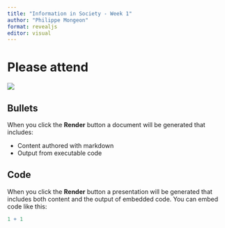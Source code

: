 ```yaml
---
title: "Information in Society - Week 1"
author: "Philippe Mongeon"
format: revealjs
editor: visual
---
```


# Please attend

![](images/clipboard-1851451621.png)

## Bullets

When you click the **Render** button a document will be generated that includes:

-   Content authored with markdown
-   Output from executable code

## Code

When you click the **Render** button a presentation will be generated that includes both content and the output of embedded code. You can embed code like this:

```r
1 + 1
```
